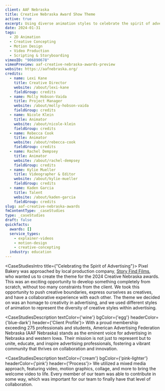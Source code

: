 ```yaml
---
client: AAF Nebraska
title: Creative Nebraska Award Show Theme
active: true
excerpt: Using diverse animation styles to celebrate the spirit of advertising.
date: 2024-01-31
tags:
  - 2D Animation
  - Creative Concepting
  - Motion Design
  - Video Production
  - Scripting & Storyboarding
vimeoID: "906890678"
vimeoPreview: aaf-creative-nebraska-awards-preview
website: https://aafnebraska.org/
credits:
  - name: Lexi Kane
    title: Creative Director
    website: /about/lexi-kane
    fieldGroup: credits
  - name: Molly Hobson-Vaida
    title: Project Manager
    website: /about/molly-hobson-vaida
    fieldGroup: credits
  - name: Nicole Klein
    title: Animator
    website: /about/nicole-klein
    fieldGroup: credits
  - name: Rebecca Cook
    title: Animator
    website: /about/rebecca-cook
    fieldGroup: credits
  - name: Rachel Dempsey
    title: Animator
    website: /about/rachel-dempsey
    fieldGroup: credits
  - name: Kylie Mueller
    title: Videographer & Editor
    website: /about/kylie-mueller
    fieldGroup: credits
  - name: Kaden Garcia
    title: Talent
    website: /about/kaden-garcia
    fieldGroup: credits
slug: aaf-creative-nebraska-awards
fmContentType: _caseStudies
type: _caseStudies
draft: false
quickfacts:
  awards: []
  service_types:
    - explainer-videos
    - motion-design
    - creative-concepting
  industry: education
---
```


<CaseStudiesIntro title={"Celebrating the Spirit of Advertising"}>
Pixel Bakery was approached by local production company, [Story Find Films](https://storyfind.com/about), who wanted us to create the theme for the 2024 Creative Nebraska awards. This was an exciting opportunity to develop something completely from scratch, without too many constraints from the client. We took this opportunity to push creative boundaries, express ourselves as creatives, and have a collaborative experience with each other. The theme we decided on was an homage to creativity in advertising, and we used different styles of animation to represent the diversity of creative styles within advertising.
</CaseStudiesIntro>

<CaseStudiesDescription textColor={'wine'} bgColor={'egg'} headerColor={'blue-dark'} header={'Client Profile'}>
With a proud membership exceeding 275 professionals and students, American Advertising Federation Nebraska (AAF Nebraska) stands as the eminent voice for advertising in Nebraska and western Iowa. Their mission is not just to represent but to unite, educate, and inspire advertising professionals, fostering a vibrant community that thrives on collaboration and innovation.
</CaseStudiesDescription>

<CaseStudiesDescription textColor={'cream'} bgColor={'pink-lighter'} headerColor={'pink'} header={'Process'}>
We utilized a mixed media approach, featuring video, motion graphics, collage, and more to bring the welcome video to life. Every member of our team was able to contribute in some way, which was important for our team to finally have that level of collaboration.
</CaseStudiesDescription>
